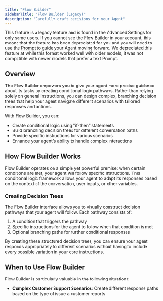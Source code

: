 ```yaml
---
title: "Flow Builder"
sidebarTitle: "Flow Builder (Legacy)"
description: "Carefully craft decisions for your Agent"
---
```


<Warning>This feature is a legacy feature and is found in the Advanced Settings for only some users. If you cannot see the Flow Builder in your account, this means that the feature has been depreciated for you and you will need to use the [Prompt](/agent/build-your-agent/prompt) to guide your Agent moving forward. We depreciated this feature at while this format worked well with older models, it was not compatible with newer models that prefer a text Prompt.</Warning>

## Overview

The Flow Builder empowers you to give your agent more precise guidance about its tasks by creating conditional logic pathways. Rather than relying solely on general instructions, you can design complex, branching decision trees that help your agent navigate different scenarios with tailored responses and actions.

With Flow Builder, you can:

* Create conditional logic using "if-then" statements
* Build branching decision trees for different conversation paths
* Provide specific instructions for various scenarios
* Enhance your agent's ability to handle complex interactions

## How Flow Builder Works

Flow Builder operates on a simple yet powerful premise: when certain conditions are met, your agent will follow specific instructions. This conditional logic framework allows your agent to adapt its responses based on the context of the conversation, user inputs, or other variables.

### Creating Decision Trees

The Flow Builder interface allows you to visually construct decision pathways that your agent will follow. Each pathway consists of:

1. A condition that triggers the pathway
2. Specific instructions for the agent to follow when that condition is met
3. Optional branching paths for further conditional responses

By creating these structured decision trees, you can ensure your agent responds appropriately to different scenarios without having to include every possible variation in your core instructions.

## When to Use Flow Builder

Flow Builder is particularly valuable in the following situations:

* **Complex Customer Support Scenarios**: Create different response paths based on the type of issue a customer reports
